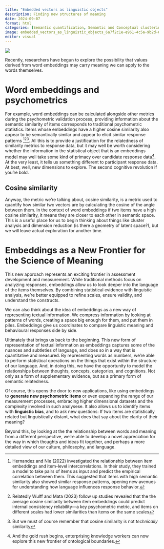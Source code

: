 ```yaml
---
title: "Embedded vectors as linguistic objects"
description: Finding new structures of meaning
date: 2024-09-07
format: html
categories: [Semantic quantification, Semantic and Conceptual clustering]
image: embedded_vectors_as_linguistic_objects_6a7f2c1e-e961-4c5a-9b2d-85a0ca74bbc5.png
editor: visual
---
```


![](embedded_vectors_as_linguistic_objects_6a7f2c1e-e961-4c5a-9b2d-85a0ca74bbc5.png)

Recently, researchers have begun to explore the possibility that values derived from word embeddings may carry meaning we can apply to the words themselves. 

# Word embeddings and psychometrics 

For example, word embeddings can be calculated alongside other metrics during the psychometric validation process, providing information about the semantic similarity of items corresponds to traditional psychometric statistics. Items whose embeddings have a higher cosine similarity also appear to be semantically similar and appear to elicit similar response patterns [^1][^2][^3]. All this is to provide a justification for the relatedness of similarity metrics to response data, but it may well be worth considering whether the information in the statistical object that is an embeddings model may well take some kind of primacy over candidate response data[^4]. At the very least, it tells us something different to participant response data. At best, well, new dimensions to explore. The second cognitive revolution if you're bold. 

## Cosine similarity

Anyway, the metric we're talking about, cosine similarity, is a metric used to quantify how similar two vectors are by calculating the cosine of the angle between them. In the context of word embeddings if two items have a high cosine similarity, it means they are closer to each other in semantic space. This is a useful place for us to begin thinking about things like cluster analysis and dimension reduction (is there a geometry of latent space?), but we will leave actual exploration for another time. 

# Embeddings as a New Frontier for the Science of Meaning

This new approach represents an exciting frontier in assessment development and measurement. While traditional methods focus on analyzing responses, embeddings allow us to look deeper into the language of the items themselves. By combining statistical evidence with linguistic analysis, we’re better equipped to refine scales, ensure validity, and understand the constructs. 

We can also think about the idea of embeddings as a new way of representing textual information. We compress information by looking at patterns of words, creating a space big enough for them, and put them in piles. Embeddings give us coordinates to compare linguistic meaning and behavioural responses side by side.

Ultimately that brings us back to the beginning. This new form of representation of textual information as embeddings captures some of the nuances and subtleties of language, and does so in a way that is quantitative and measured. By representing words as numbers, we're able to perform statistical operations on the things that exist within the structure of our language. And, in doing this, we have the opportunity to model the relationships between thoughts, concepts, categories, and cognitions. Not only as a form of supplementary evidence, but as a primary form of semantic relatedness.   

Of course, this opens the door to new applications, like using embeddings to **generate new psychometric items** or even expanding the range of our measurement processes, embracing higher dimensional datasets and the complexity involved in such analysese. It also allows us to identify items with **linguistic bias**, and to ask new questions: If two items are statistically related but linguistically distant, what does that say about the clarity of their meaning? 

Beyond this, by looking at the the relationship between words and meaning from a different perspective, we're able to develop a novel appreciation for the way in which thoughts and ideas fit together, and perhaps a more detailed view of our culture, philosophy, and language. 


[^1]: Hernandez and Nie (2022) investigated the relationship between item embeddings and item-level intercorrelations. In their study, they trained a model to take pairs of items as input and predict the empirical correlation between them. This suggested that items with high semantic similarity also showed similar response patterns, opening new avenues for understanding how language influences response behavior.
[^2]: Relatedly Wulff and Mata (2023) follow up studies revealed that the the average cosine similarity between item embeddings could predict internal consistency reliability—a key psychometric metric, and items on different scales had lower similarities than items on the same scales
[^3]: But we must of course remember that cosine similarity is not _technically_ similarity 
[^4]: And the gold rush begins, enterprising knowledge workers can now explore this new frontier of ontological boundaries. 

